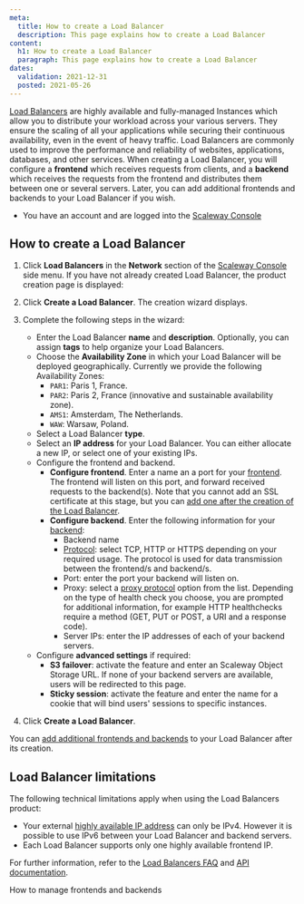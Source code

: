 ```yaml
---
meta:
  title: How to create a Load Balancer
  description: This page explains how to create a Load Balancer
content:
  h1: How to create a Load Balancer
  paragraph: This page explains how to create a Load Balancer
dates:
  validation: 2021-12-31
  posted: 2021-05-26
---
```


[Load Balancers](https://www.scaleway.com/en/load-balancer/) are highly available and fully-managed Instances which allow you to distribute your workload across your various servers. They ensure the scaling of all your applications while securing their continuous availability, even in the event of heavy traffic. Load Balancers are commonly used to improve the performance and reliability of websites, applications, databases, and other services. When creating a Load Balancer, you will configure a **frontend** which receives requests from clients, and a **backend** which receives the requests from the frontend and distributes them between one or several servers. Later, you can add additional frontends and backends to your Load Balancer if you wish.

<Message type="requirement">

- You have an account and are logged into the [Scaleway Console](https://console.scaleway.com) 

</Message>

## How to create a Load Balancer

1. Click **Load Balancers** in the **Network** section of the [Scaleway Console](https://console.scaleway.com) side menu. If you have not already created Load Balancer, the product creation page is displayed:
  <Lightbox src="assets/scaleway-lb-creation-page.png" />

2. Click **Create a Load Balancer**. The creation wizard displays.
3. Complete the following steps in the wizard: 

    - Enter the Load Balancer **name** and **description**. Optionally, you can assign **tags** to help organize your Load Balancers.
    - Choose the **Availability Zone** in which your Load Balancer will be deployed geographically. Currently we provide the following Availability Zones:
      - `PAR1`: Paris 1, France.
      - `PAR2`: Paris 2, France (innovative and sustainable availability zone).
      - `AMS1`: Amsterdam, The Netherlands.
      - `WAW`: Warsaw, Poland.
      <Lightbox src="assets/scaleway-lb-az.png" />
    - Select a Load Balancer **type**.
    - Select an **IP address** for your Load Balancer. You can either allocate a new IP, or select one of your existing IPs.
    - Configure the frontend and backend.
      - **Configure frontend**. Enter a name an a port for your [frontend](/network/load-balancer/concepts/#frontends). The frontend will listen on this port, and forward received requests to the backend(s). Note that you cannot add an SSL certificate at this stage, but you can [add one after the creation of the Load Balancer](/network/load-balancer/how-to/setup-ssl-offloading/).
      - **Configure backend**. Enter the following information for your [backend](/network/load-balancer/concepts/#backends):
        - Backend name
        - [Protocol](/network/load-balancer/concepts/#protocol): select TCP, HTTP or HTTPS depending on your required usage. The protocol is used for data transmission between the frontend/s and backend/s.
        - Port: enter the port your backend will listen on.
        - Proxy: select a [proxy protocol](/network/load-balancer/concepts/#proxy-protocol) option from the list. Depending on the type of health check you choose, you are prompted for additional information, for example HTTP healthchecks require a method (GET, PUT or POST, a URI and a response code).
        - Server IPs: enter the IP addresses of each of your backend servers.
    - Configure **advanced settings** if required:
      - **S3 failover**: activate the feature and enter an Scaleway Object Storage URL. If none of your backend servers are available, users will be redirected to this page.
      - **Sticky session**: activate the feature and enter the name for a cookie that will bind users' sessions to specific instances. 

4. Click **Create a Load Balancer**.

<Message type="note">

You can [add additional frontends and backends](/network/load-balancer/how-to/manage-frontends-and-backends/) to your Load Balancer after its creation.

</Message>

## Load Balancer limitations

The following technical limitations apply when using the Load Balancers product:

- Your external [highly available IP address](/network/load-balancer/concepts#highly-available-ip-address) can only be IPv4. However it is possible to use IPv6 between your Load Balancer and backend servers.
- Each Load Balancer supports only one highly available frontend IP.

For further information, refer to the [Load Balancers FAQ](https://www.scaleway.com/en/faq/load-balancer/) and [API documentation](https://developers.scaleway.com/en/products/lb/zoned_api/).

<Navigation title="See Also">
  <NextButton to="/network/load-balancer/how-to/manage-frontends-and-backends/">How to manage frontends and backends</NextButton>
</Navigation>
